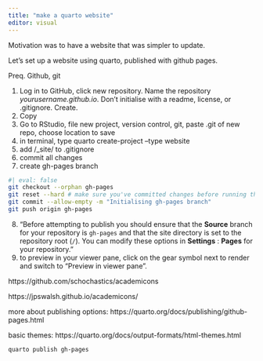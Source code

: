 ```yaml
---
title: "make a quarto website"
editor: visual
---
```


Motivation was to have a website that was simpler to update.

Let's set up a website using quarto, published with github pages.

Preq. Github, git

1.  Log in to GitHub, click new repository. Name the repository *yourusername.github.io*. Don't initialise with a readme, license, or .gitignore. Create.
2.  Copy
3.  Go to RStudio, file new project, version control, git, paste .git of new repo, choose location to save
4.  in terminal, type quarto create-project --type website
5.  add /\_site/ to .gitignore
6.  commit all changes
7.  create gh-pages branch

```bash
#| eval: false
git checkout --orphan gh-pages
git reset --hard # make sure you've committed changes before running this!
git commit --allow-empty -m "Initialising gh-pages branch"
git push origin gh-pages
```

8.  "Before attempting to publish you should ensure that the **Source** branch for your repository is `gh-pages` and that the site directory is set to the repository root (`/`). You can modify these options in **Settings** : **Pages** for your repository. "
9.  to preview in your viewer pane, click on the gear symbol next to render and switch to "Preview in viewer pane".

https://github.com/schochastics/academicons

https://jpswalsh.github.io/academicons/

more about publishing options: https://quarto.org/docs/publishing/github-pages.html

basic themes: https://quarto.org/docs/output-formats/html-themes.html

```bash
quarto publish gh-pages 
```
